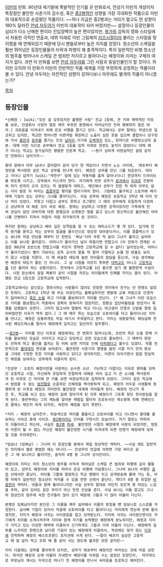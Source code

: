 [[이빈]]의 만화. 90년대 세기말에 폭발적인 인기를 끈 만화로서, 전성기 이빈의 개성이자 특장점인 불안한 사춘기의 감수성, 혹은 [[중2병]]적인 성향을 가장 극대화한 작품으로 이빈의 대표작으로 손꼽혔던 작품이다.
~~허나 지금은 중2병과는 거리가 멀고도 먼 성향이 180% 달라진 [[안녕 자두야]]가 이빈의 대표작이 되어 버렸지만~~
설정이나 등장인물의 심리가 다소 난해한 편이라 진입장벽이 높은 편이었지만, [[왕가위]] 감독의 영화 스타일에서 차용한 극적인 연출과, 데뷔 이래로 이빈 그림체의 [[리즈시절]]이라 불리는 스타일을 맞이했을 때 연재되었기 때문에 당시 팬들로부터 높은 지지를 얻었다.
청소년의 스케일을 훨씬 뛰어넘은 등장인물들의 타락과 파행이 꽤 충격적이다. 특히 일반적인 비행 청소년의 범주를 벗어나서 스케일 큰 범죄만 저지르고 돌아다니는 혜정이와 지미는 구제의 여지가 없다. 
과연 이 만화를 보면 [[안녕 자두야]]를 그린 사람과 동일인물인가 할 것이다. 하지만 오히려 이 만화가 이빈의 전반적인 작품 세계를 가장 뚜렷하게 상징하는 작품이라 볼 수 있다. 안녕 자두야는 자전적인 성향이 강하다보니 아무래도 별개의 작품이 아니겠는가? 
 
[[목차]]

== 등장인물 == 

 *신혜정 : [wiki:"모든 걸 갖추었지만 불행한 사람" 전교 1등에, 큰 키와 매력적인 미모를 보유, 건설회사 사장의 딸로 매우 부유한 환경에서 자라났지만 전혀 행복하지 않은 여자.] 괴로움을 이겨내기 위해 온갖 비행을 즐기고 있다. 학교에서는 공부 잘하는 학생으로 일코하고 있지만, 학교만 벗어나면 어른처럼 화장하고 노출이 심한 옷을 입으며 클럽이나 당구장에 가서 [[흡연]]과 [[음주]]를 즐기는 진성 [[날라리]].거기에 [[도벽]]까지 있는, 한마디로 비행청소년의 표본. 대체 이런 식으로 공부해서 전교 1등을 입학 이래로 한번도 놓치지 않았다니 대체 얘가 다니는 학교는 뭔가싶지만 평범한 인문계 학교.  ~~뭔가 심하게 비현실적인 설정 같지만 만화려니 넘어가자~~  

 홍대 앞에서 아무 남녀나 골라잡아 같이 당구 한 게임이나 치면서 노는 사이에,  애초부터 혜정만을 짝사랑한 같은 학교 성무를 만나게 된다. 혜정은 성무를 만난 그를 뒤흔든다. 데리고 가더니 갑자기 [wiki:"곽한구" 앞에 있는 자동차를 훔쳐 달아나더니] 한강까지 드라이브를 하도록 시키고, 강둑에서 키스까지 한다. 자기에게 반한 성무가 [[문과]]에서 [[이과]]로 전향하며 자기 반까지 오자 모르는 척 쌀쌀맞게 대하고, 계단에서 성무가 친한 척 하자 아무도 없는 사이 발로 차 버리는 [[흠좀무]]한 행각을 벌이기까지 한다. 그럼에도 불구하고 스토커에 메가데레 기질이 있는 성무는 그녀를 쫓아다닌다. 사실 성무와 혜정은 초등학교 3학년 때 이미 만난 적이 있었다. 까맣고 더럽고 공부도 못하고 조그맣던 그 때의 성무에게 유일하게 다정하고 상냥하게 대 해준 것이 바로 혜정. 원래는 상냥하고 다정한 성격이었지만 가족에게 전혀 관심이 없던 아버지에 대한 환멸감과 오랫동안 병을 앓고 있느라 정신적으로 불안해진 어머니를 간병하다 지쳐서 마음이 차츰 차가워지게 된 것이다. 

 하지만 원래는 상냥하고 배려 깊은 성격임을 알 수 있는 에피소드가 몇 개 있다. 입가에 잔뜩 뭔가를 묻히고 먹는 성무의 얼굴을 물수건으로 정성껏 닦아준다거나, 이름 콤플렉스가 있는 보나와 처음 만났을 때부터 단 한번도 '복남'이라 부른 적 없이 그녀가 불리고 싶어하는 이름 보나로 불러준다. 어머니가 돌아가신 날이 하필이면 연합고사 (이 만화가 연재된 시점은 90년대 초반으로 연합고사를 치르지 못하면 고등학교에 갈 수 없다) 날이었는데, 어머니가 돌아가셨으니 빨리 가보라는 감독 교사의 말을 딱 잘라 거절하고 눈물 한 방울도 보이지 않고 시험을 치른다. 이 때 싸늘한 태도에 놀란 아이들의 험담을 듣는데, 사실 생각해보면 혜정의 태도가 틀린 건 아니다. 그 날 시험을 치르지 못하면 [[대학교]]도 아니고 [[고등학교]]를 1년 꿇어야 하는 상황이었다. 한국에서 고등학교를 1년 꿇으면 살기 꽤 불편한게 사실이다. 시험 장소에서 질질 짜봤자 같이 시험을 치르는 아이들에게 민폐를 끼치는 꼴이 된다. 어쨌든 전교 1등으로 고등학교에 입학한다. 

 고등학교에서는 겉으로는 경외시하는 사람들이 많아도 진정한 의미에서 친구는 단 한명도 없었던 듯하다. 고등학교 1학년 때 무슨 이유인지는 불확실하지만 맨발에 교복 차림으로 안경까지 잃어버리고 [[죽은 눈]]을 하고 거리를 활보하다가 지미를 만난다. [* 왜 그녀가 이런 모습으로 거리를 활보했는지 작중에서 정확히 밝혀지지 않았지만, 정황상 집단따돌림을 받았거나 폭행을 당했을지 모른다. 그러지 않고서야 멀쩡히 학교 다니는 여고생이 안경과 신발을 몽땅 잃어버릴만한 이유가 딱히 없다.] 그 때 매우 튀는 모습으로 오토바이를 타고 돌아다니던 지미를 만나고, 혜정은 당돌하게도 자길 여기서 주워달라고 한다. 지미는 생뚱맞게도 웨딩샵에 전시된 웨딩드레스를 털어서 혜정에게 입히고는 일산까지 질주했다. 

 ~~[[중2병]]~~ 지미를 만난 이후로 혜정에게는 큰 변화가 일어나는데, 초반의 죽은 눈을 한채 거리를 활보하던 모습은 사라지고 차갑고 당당하고 강한 모습으로 활보한다. 그 때부터 화장도 진하게 하고 물건을 훔치는 등 어찌 보면 지미로 인해 [[타락]]했다고 볼수도 있겠다. 작품 전반적으로 [[쿨데레]]의 면모를 보여준다. 불안정한 사춘기의 열병을 앓던 시절 자기 안의 환상을 그대로 구현한 듯한 지미를 사랑하고 있다고 생각하지만, 어른이 되어가면서 점점 현실적인 애정을 보여주는 성무에게 이끌리게 된다.    

 *진성무 : 오로지 혜정이만을 사랑하는 순수한 소년. 가난하고 더럽다는 이유로 왕따를 당하던 초등학교 시절, 자신에게 유일하게 친절하게 대해준 머리 길고 키 큰 소녀를 짝사랑하게 된 이후로 긴 머리에 큰 키를 보면 비정상적으로 집착하게 되었다. 그러다 같은 학교에서 범접할 수 없는 [[엄친딸]]로 손꼽히던 신혜정을 짝사랑하게 되고, 혜정의 어두운 사생활에 동행하게 된 이후로 혜정과 지미만의 불안정한 세계에 끼어들게 된다. 혜정의 언니가 죽은 후, 학교를 쉬고 있는 혜정의 집에 찾아가게 된 이후 헤정이가 그토록 찾던 첫사랑임을 알게 된다. 중반부에는 그의 재능을 알아본 재벌집 딸이자 프로듀서인 계소영에 의해 연예인으로 클래스 체인지 하게 되지만, 여전히 혜정을 잊지 못한다.  

 *지미 : 혜정의 남자친구. 하늘색으로 머리를 물들이고 오토바이를 타고 다니면서 홍대를 활보하는 사이코 중에 사이코. [[중2병]]이라는 단어를 구현시킨 모습이다. 자기 말로는 마피아의 아들이라고 하는데, 사실은 [[중2병]] [[허세]]. 불안정한 시절의 혜정에게 사랑이 되었지만, 영원히 어른이 될 수 없는 자신은 혜정이 불안정한 시기를 이겨내게 되면 언젠가 혜정에게 잊혀질 것을 두려워한다. 

 *임보나 (임복남) : 그나마 이 등장인물 중에서 제일 정상적인 캐릭터. ~~사실 애도 일반적인 의미에서 별로 평범한 애는 아니다.~~ 진성무의 언급에 의하면 가장 싸이코 같은 그 애 보나라고 불리지만, 솔직히 4명 중 그나마 상식인이다. 

 혜정이와 지미는 이미 청소년의 범주를 아득히 뛰어넘은 스케일 큰 범죄와 파행에 깊이 물들어 있고, 성무도 혜정이와 지미를 따라서 온갖 비행에 가담했으니. 그나마 보나의 비행은 [[음주]] 선에서만 끝났다. 아이돌 그룹에 열광하고 학교 땡땡이 치고 공개방송에 몰래 가는 등, 비행 자체가 일반적인 청소년이 저지를 수 있을 만한 선에서 끝난다. 게다가 4명 중 유일한 [[비흡연자]] 캐릭터. 넷들과 함께 돌아다니지만 사실 성무의 말대로 어딘지 모르게 붕 떠있는 느낌을 주며, 같이 있어도 같은 무리가 아닌 듯한 인상을 준다. 사실 보나는 이들 말고도 그나마 정상인의 범주에 속한 친구들이 많이 있기 때문에 그들과 더 많이 어울려 다닌다. 

 본명은 임복남이지만 본인은 그 이름을 매우 싫어해서 이름의 받침을 뺀 임보나로 스스로를 자칭한다. 금사빠 기질이 있어서 처음에 오토바이를 타고 돌아다니는 지미에게 첫눈에 반해 들이댔지만, 지미가 혜정과 사귀는 사이였음을 알고 상처받는다. 지미와 사귀는 사이였으면서도 자기에게 지미를 소개시켜주며 지미와 함께 자기를 농락했던 혜정에게 분노하지만, 헤정과 지미가 가지고 있는 이상한 매력에 이끌려서 신기하게도 그들과 더욱 어울려 다닌다. 혜정에게 질투를 느끼지만 한편으로 남다른 기질이 있는 혜정에게 이끌려서, 적성에도 맞지 않는 [[이과]]에 진학하며 혜정의 베스트프렌드 포지션에 서게 된다. ~~말이 베프지 실상은 고등학교 때 밥 같이 먹고 조회 때 줄 같이 서는 정도에 불과한 모양 같지만~~ 

 지미 다음에는 성무를 좋아하게 되지만, 성무가 애초부터 혜정이만 바라보는 것에 마음 상한다. 하지만 혜정과 오래 어울려 지내면서 혜정이를 미워할 수는 없었던 모양인지,  마지막으로 부모님이 계시는 미국으로 떠나기 전 혜정이를 만나서 속마음을 토로하고 헤어진다. 
